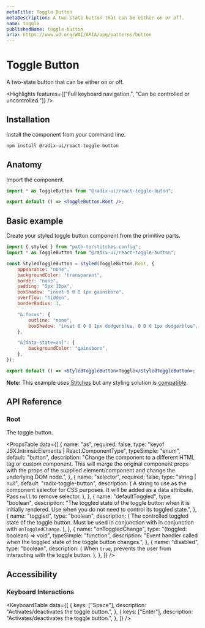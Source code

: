 ```yaml
---
metaTitle: Toggle Button
metaDescription: A two-state button that can be either on or off.
name: toggle
publishedName: toggle-button
aria: https://www.w3.org/WAI/ARIA/apg/patterns/button
---
```


# Toggle Button

<Description>A two-state button that can be either on or off.</Description>

<Highlights
	features={["Full keyboard navigation.", "Can be controlled or uncontrolled."]}
/>

## Installation

Install the component from your command line.

```bash
npm install @radix-ui/react-toggle-button
```

## Anatomy

Import the component.

```jsx
import * as ToggleButton from "@radix-ui/react-toggle-buton";

export default () => <ToggleButton.Root />;
```

## Basic example

Create your styled toggle button component from the primitive parts.

```jsx
import { styled } from "path-to/stitches.config";
import * as ToggleButton from "@radix-ui/react-toggle-button";

const StyledToggleButton = styled(ToggleButton.Root, {
	appearance: "none",
	backgroundColor: "transparent",
	border: "none",
	padding: "5px 10px",
	boxShadow: "inset 0 0 0 1px gainsboro",
	overflow: "hidden",
	borderRadius: 3,

	"&:focus": {
		outline: "none",
		boxShadow: "inset 0 0 0 1px dodgerblue, 0 0 0 1px dodgerblue",
	},

	"&[data-state=on]": {
		backgroundColor: "gainsboro",
	},
});

export default () => <StyledToggleButton>Toggle</StyledToggleButton>;
```

<Note>

**Note:** This example uses [Stitches](https://stitches.dev) but any styling solution is [compatible](/primitives/docs/guides/styling).

</Note>

## API Reference

### Root

The toggle button.

<PropsTable
	data={[
		{
			name: "as",
			required: false,
			type: "keyof JSX.IntrinsicElements | React.ComponentType<any>",
			typeSimple: "enum",
			default: "button",
			description:
				"Change the component to a different HTML tag or custom component. This will merge the original component props with the props of the supplied element/component and change the underlying DOM node.",
		},
		{
			name: "selector",
			required: false,
			type: "string | null",
			default: "radix-toggle-button",
			description: (
				<span>
					A string to use as the component selector for CSS purposes. It will be
					added as a data attribute. Pass <Code>null</Code> to remove selector.
				</span>
			),
		},
		{
			name: "defaultToggled",
			type: "boolean",
			description:
				"The toggled state of the toggle button when it is initially rendered. Use when you do not need to control its toggled state.",
		},
		{
			name: "toggled",
			type: "boolean",
			description: (
				<span>
					The controlled toggled state of the toggle button. Must be used in
					conjunction with in conjunction with <Code>onToggledChange</Code>.
				</span>
			),
		},
		{
			name: "onToggledChange",
			type: "(toggled: boolean) => void",
			typeSimple: "function",
			description:
				"Event handler called when the toggled state of the toggle button changes.",
		},
		{
			name: "disabled",
			type: "boolean",
			description: (
				<span>
					When <Code>true</Code>, prevents the user from interacting with the
					toggle button.
				</span>
			),
		},
	]}
/>

## Accessibility

### Keyboard Interactions

<KeyboardTable
	data={[
		{
			keys: ["Space"],
			description: "Activates/deactivates the toggle button.",
		},
		{
			keys: ["Enter"],
			description: "Activates/deactivates the toggle button.",
		},
	]}
/>
